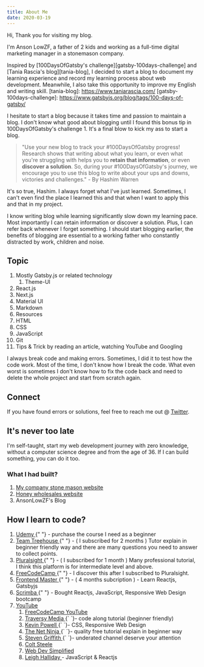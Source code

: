 ```yaml
---
title: About Me
date: 2020-03-19
---
```


Hi, Thank you for visiting my blog.

I'm Anson LowZF, a father of 2 kids and working as a full-time digital marketing manager in a stonemason company.

Inspired by [100DaysOfGatsby's challenge][gatsby-100days-challenge] and [Tania Rascia's blog][tania-blog], I decided to start a blog to document my learning experience and record my learning process about web development. Meanwhile, I also take this opportunity to improve my English and writing skill.
[tania-blog]: https://www.taniarascia.com/
[gatsby-100days-challenge]: https://www.gatsbyjs.org/blog/tags/100-days-of-gatsby/

I hesitate to start a blog because it takes time and passion to maintain a blog. I don't know what good about blogging until I found this bonus tip in 100DaysOfGatsby's challenge 1. It's a final blow to kick my ass to start a blog.

> "Use your new blog to track your #100DaysOfGatsby progress! Research shows that writing about what you learn, or even what you're struggling with helps you to **retain that information**, or even **discover a solution**. So, during your #100DaysOfGatsby's journey, we encourage you to use this blog to write about your ups and downs, victories and challenges."
> \- By Hashim Warren

It's so true, Hashim. I always forget what I've just learned. Sometimes, I can't even find the place I learned this and that when I want to apply this and that in my project.

I know writing blog while learning significantly slow down my learning pace. Most importantly I can retain information or discover a solution. Plus, I can refer back whenever I forget something. I should start blogging earlier, the benefits of blogging are essential to a working father who constantly distracted by work, children and noise.

## Topic

1. Mostly Gatsby.js or related technology
   1. Theme-UI
1. React.js
1. Next.js
1. Material UI
1. Markdown
1. Resources
1. HTML
1. CSS
1. JavaScript
1. Git
1. Tips & Trick by reading an article, watching YouTube and Googling

I always break code and making errors. Sometimes, I did it to test how the code work. Most of the time, I don't know how I break the code. What even worst is sometimes I don't know how to fix the code back and need to delete the whole project and start from scratch again.

## Connect

If you have found errors or solutions, feel free to reach me out @ [Twitter](https://twitter.com/ansonlowzf).

## It's never too late

I'm self-taught, start my web development journey with zero knowledge, without a computer science degree and from the age of 36. If I can build something, you can do it too.

### What I had built?

1. [My company stone mason website](https://www.stoneinnovations.com.my)
1. [Honey wholesales website](https://www.soness.com.my)
1. AnsonLowZF's Blog

## How I learn to code?

<ol>
  <li>
    <a href="https://www.udemy.com/" target="_blank" rel="noreferrer noopener">
      Udemy
    </a>{" "}
    - purchase the course I need as a beginner
  </li>
  <li>
    <a
      href="https://teamtreehouse.com/"
      target="_blank"
      rel="noreferrer noopener"
    >
      Team Treehouse
    </a>{" "}
    - ( I subscribed for 2 months ) Tutor explain in beginner friendly way and
    there are many questions you need to answer to collect points.
  </li>
  <li>
    <a
      href="https://www.pluralsight.com/"
      target="_blank"
      rel="noreferrer noopener"
    >
      Pluralsight
    </a>{" "}
    - ( I subscribed for 1 month ) Many professional tutorial, I think this
    platform is for intermediate level and above.
  </li>
  <li>
    <a
      href="https://www.freecodecamp.org/"
      target="_blank"
      rel="noreferrer noopener"
    >
      FreeCodeCamp
    </a>{" "}
    - I discover this after I subscribed to Pluralsight.
  </li>
  <li>
    <a
      href="https://www.pluralsight.com/"
      target="_blank"
      rel="noreferrer noopener"
    >
      Frontend Master
    </a>{" "}
    - ( 4 months subcription ) - Learn Reactjs, Gatsbyjs
  </li>
  <li>
    <a href="https://scrimba.com/" target="_blank" rel="noreferrer noopener">
      Scrimba
    </a>{" "}
    - Bought Reactjs, JavaScript, Responsive Web Design bootcamp
  </li>
  <li>
    <a href="https://youtube.com/" target="_blank" rel="noreferrer noopener">
      YouTube
    </a>
    <ol>
      <li>
        <a
          href="https://www.youtube.com/channel/UC8butISFwT-Wl7EV0hUK0BQ"
          target="_blank"
          rel="noreferrer noopener"
        >
          FreeCodeCamp YouTube
        </a>
      </li>
      <li>
        <a
          href="https://www.youtube.com/user/TechGuyWeb/"
          target="_blank"
          rel="noreferrer noopener"
        >
          Traversy Media
        </a>
        {` `}- code along tutorial (beginner friendly)
      </li>
      <li>
        <a
          href="https://www.youtube.com/user/KepowOb/"
          target="_blank"
          rel="noreferrer noopener"
        >
          Kevin Powell
        </a>
        {` `}- CSS, Responsive Web Design
      </li>
      <li>
        <a
          href="https://www.youtube.com/channel/UCW5YeuERMmlnqo4oq8vwUpg/"
          target="_blank"
          rel="noreferrer noopener"
        >
          The Net Ninja
        </a>
        {` `}- quality free tutorial explain in beginner way
      </li>
      <li>
        <a
          href="https://www.youtube.com/channel/UCTBGXCJHORQjivtgtMsmkAQ/"
          target="_blank"
          rel="noreferrer noopener"
        >
          Steven Griffith
        </a>
        {` `}- underated channel deserve your attention
      </li>
      <li>
        <a
          href="https://www.youtube.com/channel/UCrqAGUPPMOdo0jfQ6grikZw/"
          target="_blank"
          rel="noreferrer noopener"
        >
          Colt Steele
        </a>
      </li>
      <li>
        <a
          href="https://www.youtube.com/channel/UCFbNIlppjAuEX4znoulh0Cw/"
          target="_blank"
          rel="noreferrer noopener"
        >
          Web Dev Simplified
        </a>
      </li>
      <li>
        <a
          href="https://www.youtube.com/user/leighhalliday/"
          target="_blank"
          rel="noreferrer noopener"
        >
          Leigh Halliday
        </a>
        - JavaScript &amp; Reactjs
      </li>
    </ol>
  </li>
</ol>
